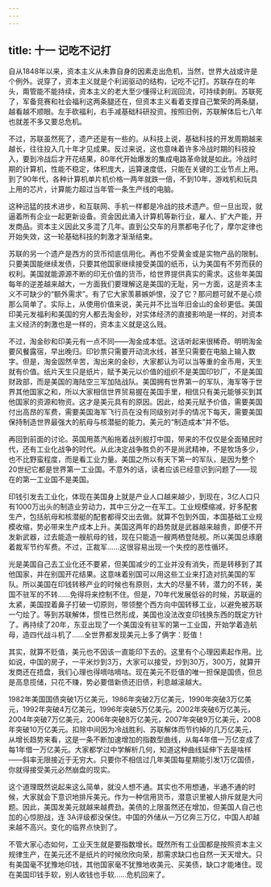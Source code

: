 ```yaml
---
---
---
```

title: 十一 记吃不记打
---



自从1848年以来，资本主义从未靠自身的因素走出危机，当然，世界大战或许是个例外。说穿了，资本主义就是个利润驱动的结构，记吃不记打。苏联存在的年头，甭管能不能持续，资本主义的老大至少懂得让利润回流，可持续剥削。苏联死了，军备竞赛和社会福利这两条腿还在，但资本主义看着支撑自己繁荣的两条腿，越看越不顺眼。左手砍福利，右手减基础科研投资。按照旧例，苏联解体后七八年也就差不多又要总危机。

不过，苏联虽然死了，遗产还是有一些的。从科技上说，基础科技的开发周期越来越长，往往投入几十年才见成果。反过来说，这也意味着许多冷战时期的科技投入，要到冷战后才开花结果，80年代开始爆发的集成电路革命就是如此。冷战时期的计算机，性能不稳定，体积庞大，运算速度低，只能在关键的工业节点上用。到了90年代，各种计算机单片机价格一两年就跌一倍，不到10年，游戏机和玩具上用的芯片，计算能力超过当年管一条生产线的电脑。

这种迅猛的技术进步，和互联网、手机一样都是冷战的技术遗产。但一旦出现，就逼着所有企业一起更新设备。资金因此涌入计算机等新行业，雇人、扩大产能，开发商品。资本主义因此又多混了几年。直到公交车的月票都电子化了，摩尔定律也开始失效，这一轮基础科技的刺激才渐渐结束。

苏联的另一个遗产是西方的货币彻底信用化。再也不受黄金或是实物产品的限制。只要美国能继续发债，只要其他国家继续接受美国的纸币，认为美国有不劳而获的权利。美国就能源源不断的印无价值的货币，给世界提供真实的需求。这些年美国每年的逆差越来越大，一方面我们要理解这是美国的无耻，另一方面，这是资本主义不可缺少的“额外需求”。有了它大家羡慕嫉妒恨，没了它？那问题可就不是心烦那么简单了。实际上，从使用价值来说，美元并不比当年旧金山的金砂更低。美国印美元发福利和美国的穷人都去淘金砂，对实体经济的直接影响是一样的，对资本主义经济的刺激也是一样的，资本主义就是这么贱。

不过，淘金砂和印美元有一点不同——淘金成本低。这话听起来很稀奇。明明淘金要风餐露宿，早出晚归。印钞票只需要开动流水线，甚至只需要在电脑上输入数字。但是，淘金固然辛苦，淘出来的金砂，大家都认为可以当等重的金币用，天生就有价值。纸片天生只是纸片，赋予美元以价值的组织不是美国印钞厂，不是美国财政部，而是美国的海陆空三军加陆战队。美国拥有世界第一的军队，海军等于世界其他国家之和，所以大家相信世界贸易握在美国手里，相信只有美元能够买到其他国家的资源和物资。这才是美元具有的原因。因此，给美元赋予价值，需要美国付出高昂的军费，需要美国海军飞行员在没有同级别对手的情况下每天，需要美国保持制造世界最强大的航母与核潜艇的能力。美元的“制造成本”并不低。

再回到前面的讨论。英国用蒸汽船拖着战列舰打中国，带来的不仅仅是全面殖民时代，还有工业化战争的时代。从此决定战争胜负的不是尚武精神，不是牧场多少，也不比野蛮程度，而是看工业力量。美国之所以有天下第一的军队，是因为整个20世纪它都是世界第一工业国。不意外的话，读者应该已经意识到问题了——现在的第一工业国不是美国。

印钱引发去工业化，体现在美国身上就是产业人口越来越少，到现在，3亿人口只有1000万出头的制造业劳动力，其中三分之一在军工。工业规模缩减，好多配套生产，包括航母和核潜艇的配套都得交出去做。就算不包到外国，本国基础工业规模收缩，势必带来生产成本上升。美国这两年的趋势就是武器越来越贵，即便不开发新武器，过去能造一艘航母的钱，现在只能造一艘两栖登陆舰。所以美国总琢磨着裁军节约军费。不过，正裁军……这很容易出现一个失控的恶性循环。

光是美国自己去工业化还不要紧，但美国减少的工业并没有消失，而是转移到了其他国家，并在别国开花结果。这意味着别国可以用这些工业来打造对抗美国的军队。所以美国在印钱转移产业的时候也有原则，太大的尽量不转，潜力的不转，美国不驻军的不转……免得将来控制不住。但是，70年代发展低谷的时候，苏联逼的太紧，美国捏着鼻子打破一切原则，带领整个西方向中国转移工业，以避免被苏联一勺烩了。等到苏联解体，惯性已然形成，美国也没法改变印钱换东西的既定方针了。再持续了20年，东亚出现了一个美国没有驻军的第一工业国，开始学着造航母，造四代战斗机了……全世界都发现美元上多了俩字：贬值！

其实，就算不贬值，美元也不因该一直能印下去的。这里有个心理因素起作用。比如说，中国的房子，一平米炒到3万，大家可以接受，炒到30万，300万，就算开发商还在捂盘，我们心理也得嘀咕嘀咕。现在美元不贬值的唯一担保是国债，但总是高息揽储，只花不赚，势必要借新债还旧债，利息越滚越大。

1982年美国国债突破1万亿美元，1986年突破2万亿美元，1990年突破3万亿美元，1992年突破4万亿美元，1996年突破5万亿美元。2002年突破6万亿美元，2004年突破7万亿美元，2006年突破8万亿美元，2007年突破9万亿美元，2008年突破10万亿美元。扣除中间因为冷战胜利、苏联解体而节约掉的几万亿美元，从增长趋势来看，这是一条不断加速增加的指数型曲线，从每4年借一万亿变成了每1年借一万亿美元。大家都学过中学解析几何，知道这种曲线延伸下去是啥样——斜率无限接近于无穷大。只要你不相信过几年美国每星期能引发1万亿国债，你就得接受美元必然崩盘的现实。

这个道理既然说起来这么简单，就没人想不通。其实也不用想通，半通不通的时候，大家就会下意识地排斥美元。作为一种信用货币，潜意识里被人排斥就是大问题。因此，美国发美元就越来越费劲。美债的上限虽然还在增加，但美国人自己也加的心惊胆战，连 3A评级都没保住。中国的外储从一万亿奔三万亿，中国人却越来越不高兴。变化的临界点快到了。

不管大家心态如何，工业天生就是要指数增长。既然所有工业国都是按照资本主义规律生产，在美元还不是纸片的时候欣欣向荣，那需求缺口也自然一天天增大。只有美国毫不犹豫地印钱，其他国家毫不犹豫地收美元、买美债，缺口才能堵住。现在美国印钱手软，别人收钱也手软……危机回来了。